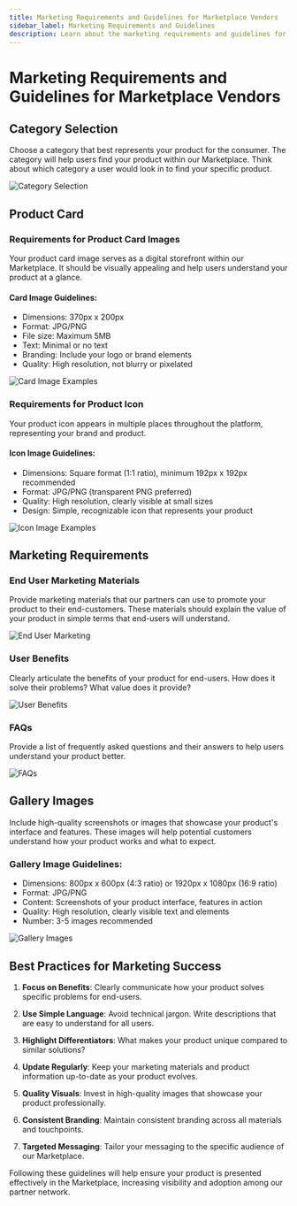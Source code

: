 ```yaml
---
title: Marketing Requirements and Guidelines for Marketplace Vendors
sidebar_label: Marketing Requirements and Guidelines
description: Learn about the marketing requirements and guidelines for Marketplace vendors.
---
```


# Marketing Requirements and Guidelines for Marketplace Vendors

## Category Selection

Choose a category that best represents your product for the consumer. The category will help users find your product within our Marketplace. Think about which category a user would look in to find your specific product.

![Category Selection](./img/partner-center/vendor-onboarding-guide/category-selection.jpg)

## Product Card

### Requirements for Product Card Images

Your product card image serves as a digital storefront within our Marketplace. It should be visually appealing and help users understand your product at a glance.

#### Card Image Guidelines:
- Dimensions: 370px x 200px
- Format: JPG/PNG
- File size: Maximum 5MB
- Text: Minimal or no text
- Branding: Include your logo or brand elements
- Quality: High resolution, not blurry or pixelated

![Card Image Examples](./img/partner-center/vendor-onboarding-guide/card-images-examples.jpg)

### Requirements for Product Icon

Your product icon appears in multiple places throughout the platform, representing your brand and product.

#### Icon Image Guidelines:
- Dimensions: Square format (1:1 ratio), minimum 192px x 192px recommended
- Format: JPG/PNG (transparent PNG preferred)
- Quality: High resolution, clearly visible at small sizes
- Design: Simple, recognizable icon that represents your product

![Icon Image Examples](./img/partner-center/vendor-onboarding-guide/icon-image-examples.jpg)

## Marketing Requirements

### End User Marketing Materials

Provide marketing materials that our partners can use to promote your product to their end-customers. These materials should explain the value of your product in simple terms that end-users will understand.

![End User Marketing](./img/partner-center/vendor-onboarding-guide/end-user-marketing.jpg)

### User Benefits

Clearly articulate the benefits of your product for end-users. How does it solve their problems? What value does it provide?

![User Benefits](./img/partner-center/vendor-onboarding-guide/user-benefits.jpg)

### FAQs

Provide a list of frequently asked questions and their answers to help users understand your product better.

![FAQs](./img/partner-center/vendor-onboarding-guide/faqs.jpg)

## Gallery Images

Include high-quality screenshots or images that showcase your product's interface and features. These images will help potential customers understand how your product works and what to expect.

### Gallery Image Guidelines:
- Dimensions: 800px x 600px (4:3 ratio) or 1920px x 1080px (16:9 ratio)
- Format: JPG/PNG
- Content: Screenshots of your product interface, features in action
- Quality: High resolution, clearly visible text and elements
- Number: 3-5 images recommended

![Gallery Images](./img/partner-center/vendor-onboarding-guide/gallery-images.jpg)

## Best Practices for Marketing Success

1. **Focus on Benefits**: Clearly communicate how your product solves specific problems for end-users.

2. **Use Simple Language**: Avoid technical jargon. Write descriptions that are easy to understand for all users.

3. **Highlight Differentiators**: What makes your product unique compared to similar solutions?

4. **Update Regularly**: Keep your marketing materials and product information up-to-date as your product evolves.

5. **Quality Visuals**: Invest in high-quality images that showcase your product professionally.

6. **Consistent Branding**: Maintain consistent branding across all materials and touchpoints.

7. **Targeted Messaging**: Tailor your messaging to the specific audience of our Marketplace.

Following these guidelines will help ensure your product is presented effectively in the Marketplace, increasing visibility and adoption among our partner network.